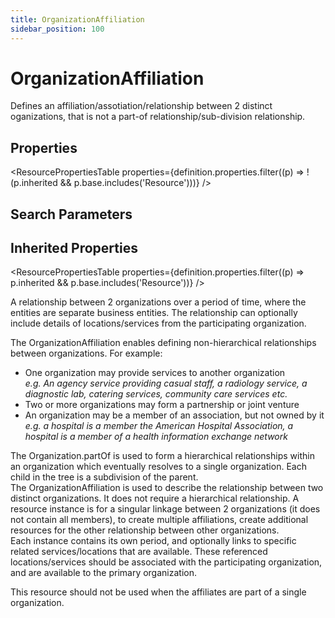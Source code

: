 ```yaml
---
title: OrganizationAffiliation
sidebar_position: 100
---
```



# OrganizationAffiliation

Defines an affiliation/assotiation/relationship between 2 distinct oganizations, that is not a part-of relationship/sub-division relationship.

<Tabs queryString="section">
  <TabItem value="schema" label="Schema" default>

## Properties

<ResourcePropertiesTable
  properties={definition.properties.filter((p) => !(p.inherited && p.base.includes('Resource')))}
/>

## Search Parameters

<SearchParamsTable searchParams={definition.searchParameters} />

## Inherited Properties

<ResourcePropertiesTable properties={definition.properties.filter((p) => p.inherited && p.base.includes('Resource'))} />

  </TabItem>
  <TabItem value="usage" label="Usage">
<div> <a name="scope"></a> <p> A relationship between 2 organizations over a period of time, where the entities are separate business entities. The relationship can optionally include details of locations/services from the participating organization. </p> <p> The <Link to="/docs/api/fhir/resources/organizationaffiliation">OrganizationAffiliation</Link> enables defining  non-hierarchical relationships between organizations. For example: </p> <ul>   <li>One organization may provide services to another organization<br/>   <i>e.g. An agency service providing casual staff, a radiology service,    a diagnostic lab, catering services, community care services etc.</i></li>   <li>Two or more organizations may form a partnership or joint venture</li>   <li>An organization may be a member of an association, but not owned by it<br/>   <i>e.g. a hospital is a member the American Hospital Association,    a hospital is a member of a health information exchange network</i></li>      </ul> </div>
  </TabItem>
  <TabItem value="relationships" label="Relationships">
<div> <a name="bnr"></a> <p> The <Link to="/docs/api/fhir/resources/organization">Organization</Link>.partOf is used to form a hierarchical relationships within an organization which eventually resolves  to a single organization. Each child in the tree is a subdivision of the parent.<br/> The <Link to="/docs/api/fhir/resources/organizationaffiliation">OrganizationAffiliation</Link> is used to describe the relationship between two distinct organizations. It does not require a hierarchical relationship. A resource instance is for a singular linkage between 2 organizations (it does not contain all members), to create multiple affiliations, create additional resources for the other relationship between other organizations.<br/> Each instance contains its own period, and optionally links to specific related services/locations that are available. These referenced locations/services should be associated with the participating organization, and are available to the primary organization. </p> <p> This resource should not be used when the affiliates are part of a single organization. </p> </div>
  </TabItem>


</Tabs>
